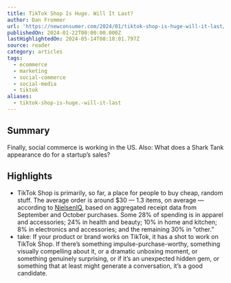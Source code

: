 ```yaml
---
title: TikTok Shop Is Huge. Will It Last?
author: Dan Frommer
url: 'https://newconsumer.com/2024/01/tiktok-shop-is-huge-will-it-last/'
publishedOn: 2024-01-22T00:00:00.000Z
lastHighlightedOn: 2024-05-14T08:18:01.797Z
source: reader
category: articles
tags:
  - ecommerce
  - marketing
  - social-commerce
  - social-media
  - tiktok
aliases:
  - tiktok-shop-is-huge.-will-it-last
---
```

## Summary

Finally, social commerce is working in the US. Also: What does a Shark Tank appearance do for a startup’s sales?

## Highlights
- TikTok Shop is primarily, so far, a place for people to buy cheap, random stuff. The average order is around $30 — 1.3 items, on average — according to [NielsenIQ](https://nielseniq.com/global/en/), based on aggregated receipt data from September and October purchases. Some 28% of spending is in apparel and accessories; 24% in health and beauty; 10% in home and kitchen; 8% in electronics and accessories; and the remaining 30% in “other.”
- take: If your product or brand works on TikTok, it has a shot to work on TikTok Shop. If there’s something impulse-purchase-worthy, something visually compelling about it, or a dramatic unboxing moment, or something genuinely surprising, or if it’s an unexpected hidden gem, or something that at least might generate a conversation, it’s a good candidate.
